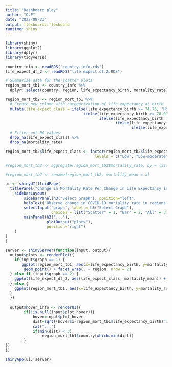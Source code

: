 ```yaml
---
title: "Dashboard play"
author: "O.P"
date: "2022-08-23"
output: flexboard::flexboard
runtime: shiny
---
```


```r
library(shiny)
library(ggplot2)
library(dplyr)
library(tidyverse)

country_info <- readRDS("country.info.rds")
life_expect_df_2 <- readRDS("life.expect.df.2.RDS")

# Summarize data for the scatter plots
region_mort_tb1 <- country_info %>%
  dplyr::select(country, region, life_expectancy_birth, mortality_rate)

region_mort_tb2 <- region_mort_tb1 %>%
  # Create new column with categorization of life expectancy at birth
  mutate(life_expect_class = ifelse(life_expectancy_birth >= 74.76, "High",
                                  ifelse(life_expectancy_birth >= 70.07, "High-moderate",
                                         ifelse(life_expectancy_birth >= 65.54, "Moderate",
                                                ifelse(life_expectancy_birth >= 59.70, "Low-moderate",
                                                       ifelse(life_expectancy_birth < 59.69, "Low", NA)))))) %>%
  # Filter out NA values
  drop_na(life_expect_class) %>%
  drop_na(mortality_rate)

region_mort_tb2$life_expect_class <- factor(region_mort_tb2$life_expect_class,
                                       levels = c("Low", "Low-moderate", "Moderate","High-moderate","High"))

#region_mort_tb2 <- aggregate(region_mort_tb2$mortality_rate, by = list(life_expect_class = #region_mort_tb2$life_expect_class),FUN = mean)

#region_mort_tb2 <- rename(region_mort_tb2, mortality_mean = x)

ui <- shinyUI(fluidPage(
  titlePanel("Change in Mortality Rate Per Change in Life Expectancy in Regions Accross the World"),
    sidebarLayout(
        sidebarPanel(h3("Select Graph"), position="left",
        helpText("Observe change in COVID-19 mortality rate in regions of the world with the change in life expectancy at birth."),
        selectInput("graph", label = h5("Select Graph"), 
                    choices = list("Scatter" = 1, "Bar" = 2, "All" = 3), selected = 1)),
        mainPanel(h3("..."),
                  plotOutput("plots"),
                  position="right")
    )
)
)

server <- shinyServer(function(input, output){
  output$plots <- renderPlot({
    if(input$graph == 1) {
       ggplot(region_mort_tb1, aes(x=life_expectancy_birth, y=mortality_rate)) +
        geom_point() + facet_wrap(. ~ region, nrow = 2)
  } else if (input$graph == 2) {
    ggplot(life_expect_df_2, aes(life_expect_class, mortality_mean)) + geom_col()
  } else {
    ggplot(region_mort_tb1, aes(x=life_expectancy_birth, y=mortality_rate)) + geom_point()
  }
  })
  
  output$hover_info <- renderUI({
        if(!is.null(input$plot_hover)){
            hover=input$plot_hover
            dist=sqrt((hover$x-region_mort_tb1$life_expectancy_birth)^2+(hover$y-region_mort_tb1$mortality_rate)^2)
            cat("...")
            if(min(dist) < 3)
                region_mort_tb1$country[which.min(dist)]
        }
})
})

shinyApp(ui, server)

```

